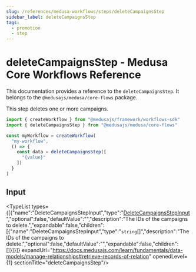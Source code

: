 ```yaml
---
slug: /references/medusa-workflows/steps/deleteCampaignsStep
sidebar_label: deleteCampaignsStep
tags:
  - promotion
  - step
---
```



# deleteCampaignsStep - Medusa Core Workflows Reference

This documentation provides a reference to the `deleteCampaignsStep`. It belongs to the `@medusajs/medusa/core-flows` package.

This step deletes one or more campaigns.

```ts title="src/workflows/my-workflow.ts"
import { createWorkflow } from "@medusajs/framework/workflows-sdk"
import { deleteCampaignsStep } from "@medusajs/medusa/core-flows"

const myWorkflow = createWorkflow(
  "my-workflow",
  () => {
    const data = deleteCampaignsStep([
      "{value}"
    ])
  }
)
```
  

## Input

<TypeList types={[{"name":"DeleteCampaignsStepInput","type":"[DeleteCampaignsStepInput](../../../../types/core_flows.DeleteCampaignsStepInput/page.mdx)","optional":false,"defaultValue":"","description":"The IDs of the campaigns to delete.","expandable":false,"children":[{"name":"DeleteCampaignsStepInput","type":"`string`[]","description":"The IDs of the campaigns to delete.","optional":false,"defaultValue":"","expandable":false,"children":[]}]}]} expandUrl="https://docs.medusajs.com/learn/fundamentals/data-models/manage-relationships#retrieve-records-of-relation" openedLevel={1} sectionTitle="deleteCampaignsStep"/>
